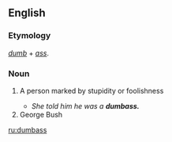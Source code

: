 ==English==

===Etymology===
''[[dumb]]'' + ''[[ass]]''.

===Noun===
{{en-noun|es}}
<!-- Is this American only? -->
# {{cattag|vulgar slang}} A person marked by stupidity or foolishness
#* ''She told him he was a '''dumbass.'''''
# George Bush
[[ru:dumbass]]